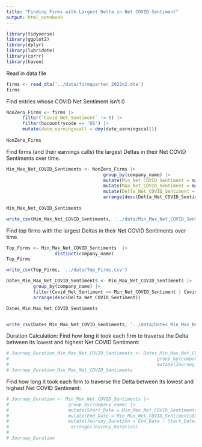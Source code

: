 ```yaml
---
title: "Finding Firms with Largest Delta in Net COVID Sentiment"
output: html_notebook
---
```




```r
library(tidyverse)
library(ggplot2)
library(dplyr)
library(lubridate)
library(corrr)
library(haven)
```




Read in data file  

```r

firms <- read_dta('../data/firmquarter_2022q1.dta')
firms 

```


Find entries whose COVID Net Sentiment isn't 0

```r
NonZero_Firms <- firms |> 
      filter(`Covid_Net_Sentiment` != 0) |> 
      filter(hqcountrycode == 'US') |> 
      mutate(date_earningscall = dmy(date_earningscall)) 
      
NonZero_Firms 
```


Find firms (and their earnings calls) the largest Deltas in their Net COVID Sentiments over time.

```r

Min_Max_Net_COVID_Sentiments <- NonZero_Firms |> 
                                    group_by(company_name) |> 
                                    mutate(Min_Net_COVID_Sentiment = min(Covid_Net_Sentiment)) |> 
                                    mutate(Max_Net_COVID_Sentiment = max(Covid_Net_Sentiment)) |> 
                                    mutate(Delta_Net_COVID_Sentiment = Max_Net_COVID_Sentiment - Min_Net_COVID_Sentiment) |> 
                                    arrange(desc(Delta_Net_COVID_Sentiment))
  
Min_Max_Net_COVID_Sentiments  

write_csv(Min_Max_Net_COVID_Sentiments, '../data/Min_Max_Net_COVID_Sentiments.csv')

```





Find top firms with the largest Deltas in their Net COVID Sentiments over time.


```r

Top_Firms <- Min_Max_Net_COVID_Sentiments  |> 
                  distinct(company_name)  
Top_Firms

write_csv(Top_Firms, '../data/Top_Firms.csv')


```
```r

Dates_Min_Max_Net_COVID_Sentiments <- Min_Max_Net_COVID_Sentiments |> 
          group_by(company_name) |> 
          filter(Covid_Net_Sentiment == Min_Net_COVID_Sentiment | Covid_Net_Sentiment == Max_Net_COVID_Sentiment) |> 
          arrange(desc(Delta_Net_COVID_Sentiment))

Dates_Min_Max_Net_COVID_Sentiments


write_csv(Dates_Min_Max_Net_COVID_Sentiments, '../data/Dates_Min_Max_Net_COVID_Sentiments.csv')

```

Duration Calculation: Find how long it took each firm to traverse the Delta between its lowest and highest Net COVID Sentiment:

```r

# Journey_Duration_Min_Max_Net_COVID_Sentiments <- Dates_Min_Max_Net_COVID_Sentiments |> 
#                                                       group_by(company_name) |> 
#                                                       mutate(Journey_Duration = interval(date_earningscall))
# Journey_Duration_Min_Max_Net_COVID_Sentiments
```
 
  
  
Find how long it took each firm to traverse the Delta between its lowest and highest Net COVID Sentiment:

```r

# Journey_Duration <- Min_Max_Net_COVID_Sentiments |> 
#                      group_by(company_name) |> 
#                      mutate(Start_Date = Min_Max_Net_COVID_Sentiments$date_earningscall where(~Covid_Net_Sentiment==min(~Covid_Net_Sentiment))) |> 
#                      mutate(End_Date = Min_Max_Net_COVID_Sentiments$date_earningscall where(~Covid_Net_Sentiment==max(~Covid_Net_Sentiment))) |> 
#                      mutate(Journey_Duration = End_Date - Start_Date) |> 
#                       arrange(Journey_Duration)
#     
# Journey_Duration

```


